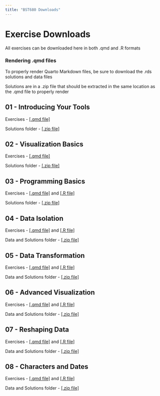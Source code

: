 ```yaml
---
title: "BST680 Downloads"
---
```


# Exercise Downloads

All exercises can be downloaded here in both .qmd and .R formats

### Rendering .qmd files

To properly render Quarto Markdown files, be sure to download the .rds solutions and data files

Solutions are in a .zip file that should be extracted in the same location as the .qmd file to properly render

## 01 - Introducing Your Tools

Exercises - <a href="_static/01_exercises.qmd" download>[.qmd file]</a>

Solutions folder - <a href="_static/01_solutions.zip" download>[.zip file]</a>

## 02 - Visualization Basics

Exercises - <a href="_static/02_exercises.qmd" download>[.qmd file]</a>

Solutions folder - <a href="_static/02_solutions.zip" download>[.zip file]</a>

## 03 - Programming Basics

Exercises - <a href="_static/03_class_exercises.qmd" download>[.qmd file]</a> and <a href="_static/03_class_exercises.R" download>[.R file]</a>

Solutions folder - <a href="_static/03_solutions.zip" download>[.zip file]</a>

## 04 - Data Isolation

Exercises - <a href="_static/04_class_exercises.qmd" download>[.qmd file]</a> and <a href="_tatic/04_class_exercises.R" download>[.R file]</a>

Data and Solutions folder - <a href="_static/04_solutions.zip" download>[.zip file]</a>

## 05 - Data Transformation

Exercises - <a href="_static/05_class_exercises.qmd" download>[.qmd file]</a> and <a href="_static/05_class_exercises.R" download>[.R file]</a>

Data and Solutions folder - <a href="_static/05_solutions.zip" download>[.zip file]</a>

## 06 - Advanced Visualization

Exercises - <a href="_static/06_class_exercises.qmd" download>[.qmd file]</a> and <a href="_static/06_class_exercises.R" download>[.R file]</a>

Data and Solutions folder - <a href="_static/06_solutions.zip" download>[.zip file]</a>

## 07 - Reshaping Data

Exercises - <a href="_static/07_class_exercises.qmd" download>[.qmd file]</a> and <a href="_static/07_class_exercises.R" download>[.R file]</a>

Data and Solutions folder - <a href="_static/07_solutions.zip" download>[.zip file]</a>

## 08 - Characters and Dates

Exercises - <a href="_static/08_class_exercises.qmd" download>[.qmd file]</a> and <a href="_static/08_class_exercises.R" download>[.R file]</a>

Data and Solutions folder - <a href="_static/08_solutions.zip" download>[.zip file]</a>


